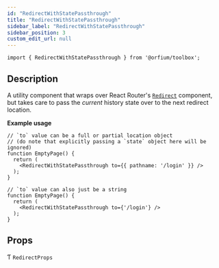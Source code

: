 ```yaml
---
id: "RedirectWithStatePassthrough"
title: "RedirectWithStatePassthrough"
sidebar_label: "RedirectWithStatePassthrough"
sidebar_position: 3
custom_edit_url: null
---
```


`import { RedirectWithStatePassthrough } from '@orfium/toolbox';`

## Description

A utility component that wraps over React Router's [`Redirect`](https://v5.reactrouter.com/web/api/Redirect) component,
but takes care to pass the _current_ history state over to the next redirect location.

**Example usage**

```tsx
// `to` value can be a full or partial location object
// (do note that explicitly passing a `state` object here will be ignored)
function EmptyPage() {
  return (
    <RedirectWithStatePassthrough to={{ pathname: '/login' }} />
  );
}
```

```tsx
// `to` value can also just be a string
function EmptyPage() {
  return (
    <RedirectWithStatePassthrough to={'/login'} />
  );
}
```

## Props

Ƭ `RedirectProps`
